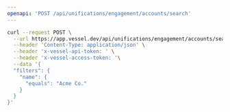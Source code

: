 ```yaml
---
openapi: 'POST /api/unifications/engagement/accounts/search'
---
```


<RequestExample>

```bash Request
curl --request POST \
  --url https://app.vessel.dev/api/unifications/engagement/accounts/search \
  --header 'Content-Type: application/json' \
  --header 'x-vessel-api-token: ' \
  --header 'x-vessel-access-token: '\
  --data '{
  "filters": {
    "name": {
      "equals": "Acme Co."
    }
  }
}'
```

</RequestExample>
